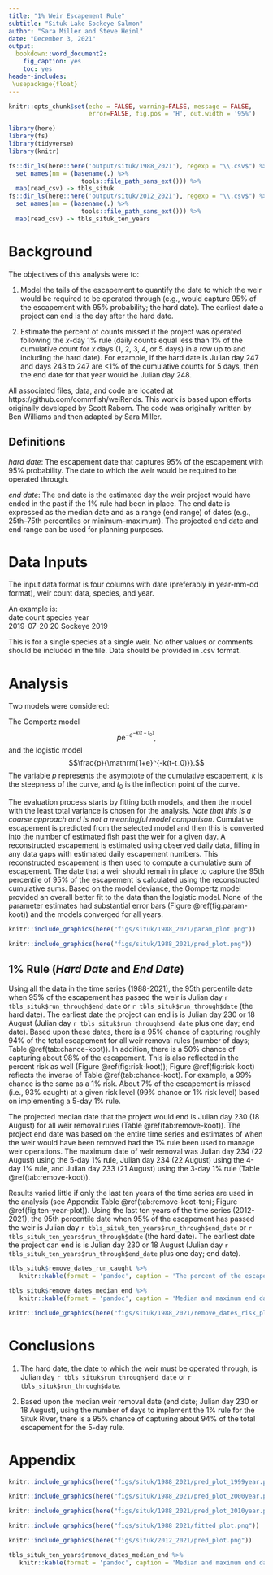 ```yaml
---
title: "1% Weir Escapement Rule" 
subtitle: "Situk Lake Sockeye Salmon"
author: "Sara Miller and Steve Heinl"
date: "December 3, 2021"
output:
  bookdown::word_document2:
    fig_caption: yes
    toc: yes
header-includes:
 \usepackage{float}
---
```


```r
knitr::opts_chunk$set(echo = FALSE, warning=FALSE, message = FALSE, 
                      error=FALSE, fig.pos = 'H', out.width = '95%')
```

```r
library(here)
library(fs)
library(tidyverse)
library(knitr)
```

```r
fs::dir_ls(here::here('output/situk/1988_2021'), regexp = "\\.csv$") %>% 
  set_names(nm = (basename(.) %>% 
                    tools::file_path_sans_ext())) %>%
  map(read_csv) -> tbls_situk
fs::dir_ls(here::here('output/situk/2012_2021'), regexp = "\\.csv$") %>% 
  set_names(nm = (basename(.) %>% 
                    tools::file_path_sans_ext())) %>%
  map(read_csv) -> tbls_situk_ten_years
```


# Background
The objectives of this analysis were to:  

  1.  Model the tails of the escapement to quantify the date to which the weir would be required to be operated through (e.g., would capture 95% of the escapement with 95% probability; the hard date). The earliest date a project can end is the day after the hard date. 
  
  2. Estimate the percent of counts missed if the project was operated following the $x$-day 1% rule (daily counts equal less than 1% of the cumulative count for $x$ days (1, 2, 3, 4, or 5 days) in a row up to and including the hard date). For example, if the hard date is Julian day 247 and days 243 to 247 are <1% of the cumulative counts for 5 days, then the end date for that year would be Julian day 248.   

All associated files, data, and code are located at https://github.com/commfish/weiRends. This work is based upon efforts originally developed by Scott Raborn. The code was originally written by Ben Williams and then adapted by Sara Miller. 


## Definitions
*hard date*: The escapement date that captures 95% of the escapement with 95% probability. The date to which the weir would be required to be operated through. 

*end date*: The end date is the estimated day the weir project would have ended in the past if the 1% rule had been in place. The end date is expressed as the median date and as a range (end range) of dates (e.g., 25th–75th percentiles or minimum–maximum). The projected end date and end range can be used for planning purposes.  

# Data Inputs

The input data format is four columns with date (preferably in year-mm-dd format), weir count data, species, and year. 

An example is:  
  date      count   species  year  
2019-07-20    20    Sockeye  2019

This is for a single species at a single weir. 
No other values or comments should be included in the file. 
Data should be provided in .csv format. 

# Analysis
Two models were considered: 

The Gompertz model 
$$p\mathrm{e}^{{-e}^{-k(t-t_0)}},$$ 
and the logistic model 
$$\frac{p}{\mathrm{1+e}^{-k(t-t_0)}}.$$ 
The variable *p* represents the asymptote of the cumulative escapement, *k* is the steepness of the curve, and *t*~0~ is the inflection point of the curve. 

The evaluation process starts by fitting both models, and then the model with the least total variance is chosen for the analysis. 
*Note that this is a coarse approach and is not a meaningful model comparison*.
Cumulative escapement is predicted from the selected model and then this is converted into the number of estimated fish past the weir for a given day.
A reconstructed escapement is estimated using observed daily data, filling in any data gaps with estimated daily escapement numbers. 
This reconstructed escapement is then used to compute a cumulative sum of escapement. 
The date that a weir should remain in place to capture the 95th percentile of 95% of the escapement is calculated using the reconstructed cumulative sums. Based on the model deviance, the Gompertz model provided an overall better fit to the data than the logistic model. None of the parameter estimates had substantial error bars (Figure \@ref(fig:param-koot)) and the models converged for all years. 

```r
knitr::include_graphics(here("figs/situk/1988_2021/param_plot.png"))
```

```r
knitr::include_graphics(here("figs/situk/1988_2021/pred_plot.png"))
```


## 1% Rule (*Hard Date* and *End Date*)
Using all the data in the time series (1988-2021), the 95th percentile date when 95% of the escapement has passed the weir  is Julian day `r tbls_situk$run_through$end_date` or `r tbls_situk$run_through$date` (the hard date). The earliest date the project can end is is Julian day 230 or 18 August (Julian day `r tbls_situk$run_through$end_date` plus one day; end date). Based upon these dates, there is a 95% chance of capturing roughly 94% of the total escapement for all weir removal rules (number of days; Table \@ref(tab:chance-koot)). In addition, there is a 50% chance of capturing about 98% of the escapement. This is also reflected in the percent risk as well (Figure \@ref(fig:risk-koot)); Figure \@ref(fig:risk-koot) reflects the inverse of Table \@ref(tab:chance-koot). For example, a 99% chance is the same as a 1% risk. About 7%  of the escapement is missed (i.e., 93% caught) at a given risk level (99% chance or 1% risk level) based on implementing a 5-day 1% rule. 

The projected median date that the project would end is Julian day 230 (18 August) for all weir removal rules (Table \@ref(tab:remove-koot)). The project end date was based on the entire time series and estimates of when the weir would have been removed had the 1% rule been used to manage weir operations. The maximum date of weir removal was Julian day 234 (22 August) using the 5-day 1% rule, Julian day 234 (22 August) using the 4-day 1% rule, and Julian day 233 (21 August) using the 3-day 1% rule (Table \@ref(tab:remove-koot)). 

Results varied little if only the last ten years of the time series are used in the analysis (see Appendix Table \@ref(tab:remove-koot-ten); Figure \@ref(fig:ten-year-plot)). Using the last ten years of the time series (2012-2021), the 95th percentile date when 95% of the escapement has passed the weir  is Julian day `r tbls_situk_ten_years$run_through$end_date` or `r tbls_situk_ten_years$run_through$date` (the hard date). The earliest date the project can end is is Julian day 230 or 18 August (Julian day `r tbls_situk_ten_years$run_through$end_date` plus one day; end date).  

```r
tbls_situk$remove_dates_run_caught %>% 
   knitr::kable(format = 'pandoc', caption = 'The percent of the escapement that is caught at a given risk level (% chance) based upon the number of days the 1% rule is implemented for the Situk River.')
```


```r
tbls_situk$remove_dates_median_end %>% 
   knitr::kable(format = 'pandoc', caption = 'Median and maximum end dates for weir removal based upon number of days to implement the 1% rule for the Situk River.')
```


```r
knitr::include_graphics(here("figs/situk/1988_2021/remove_dates_risk_plot.png"))
```

# Conclusions
  1. The hard date, the date to which the weir must be operated through, is Julian day `r tbls_situk$run_through$end_date` or `r tbls_situk$run_through$date`. 
  
  3. Based upon the median weir removal date (end date; Julian day 230 or 18 August), using the number of days to implement the 1% rule for the Situk River, there is a 95% chance of capturing about 94% of the total escapement for the 5-day rule. 
  
# Appendix
```r
knitr::include_graphics(here("figs/situk/1988_2021/pred_plot_1999year.png"))
```

```r
knitr::include_graphics(here("figs/situk/1988_2021/pred_plot_2000year.png"))
```

```r
knitr::include_graphics(here("figs/situk/1988_2021/pred_plot_2010year.png"))
```

```r
knitr::include_graphics(here("figs/situk/1988_2021/fitted_plot.png"))
```

```r
knitr::include_graphics(here("figs/situk/2012_2021/pred_plot.png"))
```

```r
tbls_situk_ten_years$remove_dates_median_end %>% 
   knitr::kable(format = 'pandoc', caption = 'Median and maximum end dates for weir removal based upon number of days to implement the 1% rule for the Situk River based on the last ten years of data in the time series (2012-2021).')
```
